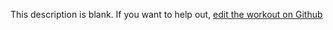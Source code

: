 
  This description is blank. If you want to help out, [edit the workout on Github](https://www.github.com/LiftArcade/exercises/blob/main/exercises/dumbbell-walking-lunges-description.mdx)
